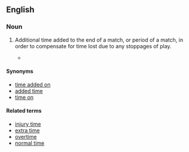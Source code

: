 ==English==

===Noun===
{{en-noun|-|s}}

# {{lb|en|UK|sports}} Additional time added to the end of a match, or period of a match, in order to compensate for time lost due to any stoppages of play.
#* {{quote-journal
|lang=en
|date=January 16, 2011
|author=Saj Chowdhury
|title=Sunderland 1 - 1 Newcastle
|work=BBC
|url=http://news.bbc.co.uk/sport2/hi/football/eng_prem/9358512.stm
|page=
|passage=But Sunderland fans fearing the worst finally had something to cheer when in the fourth of five minutes of '''stoppage time''' Gyan stood at the right place at the right time.}}

====Synonyms====
* [[time added on]]
* [[added time]]
* [[time on]] {{q|Australian rules football}}

====Related terms====
* [[injury time]]
* [[extra time]]
* [[overtime]] {{q|US}}
* [[normal time]]